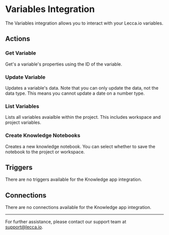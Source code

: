 
# Variables Integration

The Variables integration allows you to interact with your Lecca.io variables.

## Actions

### Get Variable

Get's a variable's properties using the ID of the variable.

### Update Variable

Updates a variable's data. Note that you can only update the data, not the data type. This means you cannot update a date on a number type.

### List Variables

Lists all variables avaialble within the project. This includes workspace and project variables.

### Create Knowledge Notebooks

Creates a new knowledge notebook. You can select whether to save the notebook to the project or workspace.

## Triggers

There are no triggers available for the Knowledge app integration.

## Connections

There are no connections available for the Knowledge app integration.

---

For further assistance, please contact our support team at support@lecca.io.
